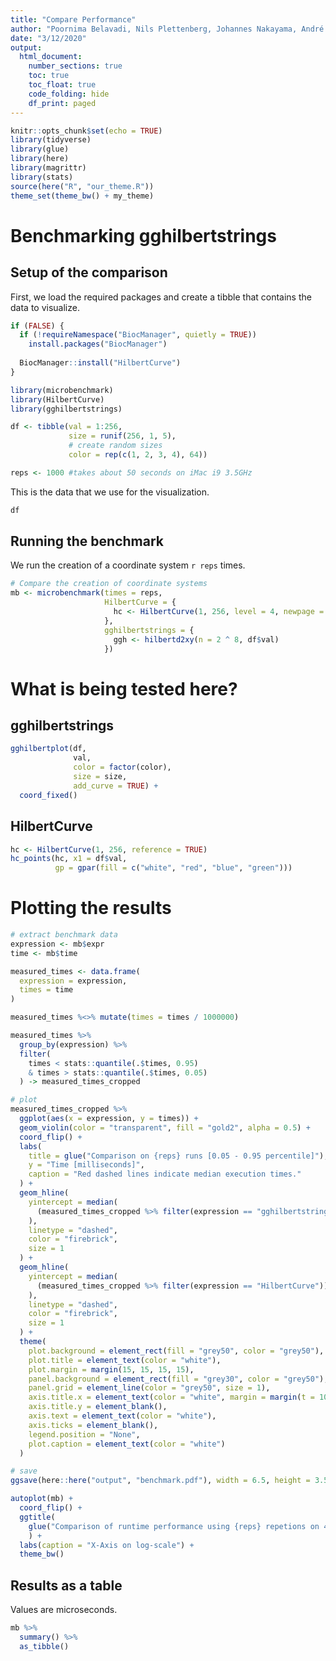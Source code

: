 ```yaml
---
title: "Compare Performance"
author: "Poornima Belavadi, Nils Plettenberg, Johannes Nakayama, André Calero Valdez"
date: "3/12/2020"
output: 
  html_document:
    number_sections: true
    toc: true
    toc_float: true
    code_folding: hide
    df_print: paged
---
```


```r
knitr::opts_chunk$set(echo = TRUE)
library(tidyverse)
library(glue)
library(here)
library(magrittr)
library(stats)
source(here("R", "our_theme.R"))
theme_set(theme_bw() + my_theme)
```


# Benchmarking gghilbertstrings

## Setup of the comparison

First, we load the required packages and create a tibble that contains the data to visualize.

```r
if (FALSE) {
  if (!requireNamespace("BiocManager", quietly = TRUE))
    install.packages("BiocManager")
  
  BiocManager::install("HilbertCurve")
}

library(microbenchmark)
library(HilbertCurve)
library(gghilbertstrings)

df <- tibble(val = 1:256,
             size = runif(256, 1, 5),
             # create random sizes
             color = rep(c(1, 2, 3, 4), 64))

reps <- 1000 #takes about 50 seconds on iMac i9 3.5GHz
```

This is the data that we use for the visualization.

```r
df
```


## Running the benchmark
We run the creation of a coordinate system `r reps` times.

```r
# Compare the creation of coordinate systems
mb <- microbenchmark(times = reps,
                     HilbertCurve = {
                       hc <- HilbertCurve(1, 256, level = 4, newpage = FALSE)
                     },
                     gghilbertstrings = {
                       ggh <- hilbertd2xy(n = 2 ^ 8, df$val)
                     })
```


# What is being tested here?

## gghilbertstrings

```r
gghilbertplot(df,
              val,
              color = factor(color),
              size = size,
              add_curve = TRUE) +
  coord_fixed()
```

## HilbertCurve

```r
hc <- HilbertCurve(1, 256, reference = TRUE)
hc_points(hc, x1 = df$val, 
          gp = gpar(fill = c("white", "red", "blue", "green")))
```



# Plotting the results

```r
# extract benchmark data
expression <- mb$expr
time <- mb$time

measured_times <- data.frame(
  expression = expression,
  times = time
)

measured_times %<>% mutate(times = times / 1000000)

measured_times %>%
  group_by(expression) %>%
  filter(
    times < stats::quantile(.$times, 0.95) 
    & times > stats::quantile(.$times, 0.05)
  ) -> measured_times_cropped

# plot
measured_times_cropped %>% 
  ggplot(aes(x = expression, y = times)) +
  geom_violin(color = "transparent", fill = "gold2", alpha = 0.5) +
  coord_flip() +
  labs(
    title = glue("Comparison on {reps} runs [0.05 - 0.95 percentile]"),
    y = "Time [milliseconds]",
    caption = "Red dashed lines indicate median execution times."
  ) +
  geom_hline(
    yintercept = median(
      (measured_times_cropped %>% filter(expression == "gghilbertstrings"))$times
    ),
    linetype = "dashed",
    color = "firebrick",
    size = 1
  ) +
  geom_hline(
    yintercept = median(
      (measured_times_cropped %>% filter(expression == "HilbertCurve"))$times
    ),
    linetype = "dashed",
    color = "firebrick",
    size = 1
  ) +
  theme(
    plot.background = element_rect(fill = "grey50", color = "grey50"),
    plot.title = element_text(color = "white"),
    plot.margin = margin(15, 15, 15, 15),
    panel.background = element_rect(fill = "grey30", color = "grey50"),
    panel.grid = element_line(color = "grey50", size = 1),
    axis.title.x = element_text(color = "white", margin = margin(t = 10, b = 10)),
    axis.title.y = element_blank(),
    axis.text = element_text(color = "white"),
    axis.ticks = element_blank(),
    legend.position = "None",
    plot.caption = element_text(color = "white")
  )

# save
ggsave(here::here("output", "benchmark.pdf"), width = 6.5, height = 3.5, dpi = 900)
```


```r
autoplot(mb) +
  coord_flip() +
  ggtitle(
    glue("Comparison of runtime performance using {reps} repetions on 4 levels")
    ) +
  labs(caption = "X-Axis on log-scale") +
  theme_bw()
```

## Results as a table
Values are microseconds.

```r
mb %>% 
  summary() %>% 
  as_tibble() 
```
